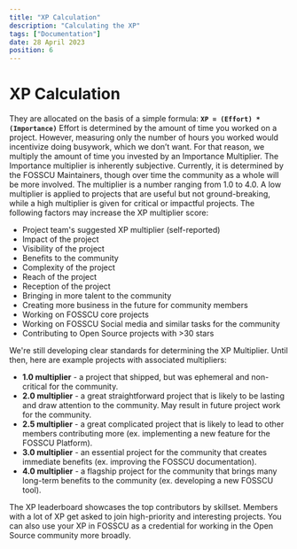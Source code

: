 ```yaml
---
title: "XP Calculation"
description: "Calculating the XP"
tags: ["Documentation"]
date: 28 April 2023
position: 6
---
```


# XP Calculation

They are allocated on the basis of a simple formula: **`XP = (Effort) * (Importance)`**
Effort is determined by the amount of time you worked on a project. However, measuring only the number of hours you worked would incentivize doing busywork, which we don’t want. For that reason, we multiply the amount of time you invested by an Importance Multiplier. The Importance multiplier is inherently subjective. Currently, it is determined by the FOSSCU Maintainers, though over time the community as a whole will be more involved. The multiplier is a number ranging from 1.0 to 4.0. A low multiplier is applied to projects that are useful but not ground-breaking, while a high multiplier is given for critical or impactful projects. The following factors may increase the XP multiplier score:

-   Project team's suggested XP multiplier (self-reported)
-   Impact of the project
-   Visibility of the project
-   Benefits to the community
-   Complexity of the project
-   Reach of the project
-   Reception of the project
-   Bringing in more talent to the community
-   Creating more business in the future for community members
-   Working on FOSSCU core projects
-   Working on FOSSCU Social media and similar tasks for the community
-   Contributing to Open Source projects with >30 stars

We're still developing clear standards for determining the XP Multiplier. Until then, here are example projects with associated multipliers: 

-   **1.0 multiplier** - a project that shipped, but was ephemeral and non-critical for the community.
-   **2.0 multiplier** - a great straightforward project that is likely to be lasting and draw attention to the community. May result in future project work for the community.
-   **2.5 multiplier** - a great complicated project that is likely to lead to other members contributing more (ex. implementing a new feature for the FOSSCU Platform).
-   **3.0 multiplier** - an essential project for the community that creates immediate benefits (ex. improving the FOSSCU documentation).
-   **4.0 multiplier** - a flagship project for the community that brings many long-term benefits to the community (ex. developing a new FOSSCU tool).

The XP leaderboard showcases the top contributors by skillset. Members with a lot of XP get asked to join high-priority and interesting projects. You can also use your XP in FOSSCU as a credential for working in the Open Source community more broadly.